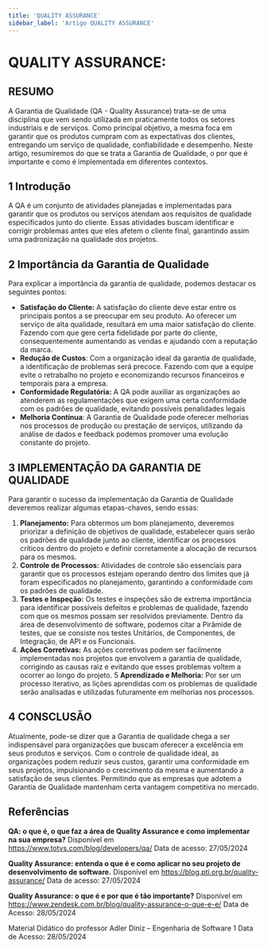 ```yaml
---
title: 'QUALITY ASSURANCE'
sidebar_label: 'Artigo QUALITY ASSURANCE'
---
```

# QUALITY ASSURANCE:

## RESUMO

A Garantia de Qualidade (QA - Quality Assurance) trata-se de uma disciplina que vem sendo utilizada em praticamente todos os setores industriais e de serviços. Como principal objetivo, a mesma foca em garantir que os produtos cumpram com as expectativas dos clientes, entregando um serviço de qualidade, confiabilidade e desempenho. Neste artigo, resumiremos do que se trata a Garantia de Qualidade, o por que é importante e como é implementada em diferentes contextos.

## **1 Introdução**

A QA é um conjunto de atividades planejadas e implementadas para garantir que os produtos ou serviços atendam aos requisitos de qualidade especificados junto do cliente. Essas atividades buscam identificar e corrigir problemas antes que eles afetem o cliente final, garantindo assim uma padronização na qualidade dos projetos.



## **2 Importância da Garantia de Qualidade**
Para explicar a importância da garantia de qualidade, podemos destacar os seguintes pontos: 
- **Satisfação do Cliente:** A satisfação do cliente deve estar entre os principais pontos a se preocupar em seu produto. Ao oferecer um serviço de alta qualidade, resultará em uma maior satisfação do cliente. Fazendo com que gere certa fidelidade por parte do cliente, consequentemente aumentando as vendas e ajudando com a reputação da marca.
- **Redução de Custos**: Com a organização ideal da garantia de qualidade, a identificação de problemas será precoce. Fazendo com que a equipe evite o retrabalho no projeto e economizando recursos financeiros e temporais para a empresa.
- **Conformidade Regulatória:** A QA pode auxiliar as organizações ao atenderem as regulamentações que exigem uma certa conformidade com os padrões de qualidade, evitando possíveis penalidades legais
- **Melhoria Contínua**: A Garantia de Qualidade pode oferecer melhorias nos processos de produção ou prestação de serviços, utilizando da análise de dados e feedback podemos promover uma evolução constante do projeto.



## **3 IMPLEMENTAÇÃO DA GARANTIA DE QUALIDADE**
Para garantir o sucesso da implementação da Garantia de Qualidade deveremos realizar algumas etapas-chaves, sendo essas: 

1. **Planejamento:** Para obtermos um bom planejamento, deveremos priorizar a definição de objetivos de qualidade, estabelecer quais serão os padrões de qualidade junto ao cliente, identificar os processos críticos dentro do projeto e definir corretamente a alocação de recursos para os mesmos.
2.  **Controle de Processos:** Atividades de controle são essenciais para garantir que os processos estejam operando dentro dos limites que já foram especificados no planejamento, garantindo a conformidade com os padrões de qualidade.
3. **Testes e Inspeção:** Os testes e inspeções são de extrema importância para identificar possíveis defeitos e problemas de qualidade, fazendo com que os mesmos possam ser resolvidos previamente. Dentro da área de desenvolvimento de software, podemos citar a Pirâmide de testes, que se consiste nos testes Unitários, de Componentes, de Integração, de API e os Funcionais.
4. **Ações Corretivas:** As ações corretivas podem ser facilmente implementadas nos projetos que envolvem a garantia de qualidade, corrigindo as causas raiz e evitando que esses problemas voltem a ocorrer ao longo do projeto.
5  **Aprendizado e Melhoria:**  Por ser um processo iterativo, as lições aprendidas com os problemas de qualidade serão analisadas e utilizadas futuramente em melhorias nos processos.



## **4 CONSCLUSÃO**
Atualmente, pode-se dizer que a Garantia de qualidade chega a ser indispensável para organizações que buscam oferecer a excelência em seus produtos e serviços. Com o controle de qualidade ideal, as organizações podem reduzir seus custos, garantir uma conformidade em seus projetos, impulsionando o crescimento da mesma e aumentando a satisfação de seus clientes. Permitindo que as empresas que adotem a Garantia de Qualidade mantenham certa vantagem competitiva no mercado.



## **Referências**
**QA: o que é, o que faz a área de Quality Assurance e como implementar na sua empresa?**  Disponível em https://www.totvs.com/blog/developers/qa/  Data de acesso: 27/05/2024

**Quality Assurance: entenda o que é e como aplicar no seu projeto de desenvolvimento de software.** Disponível em https://blog.pti.org.br/quality-assurance/ Data de acesso: 27/05/2024


**Quality Assurance: o que é e por que é tão importante?** Disponível em https://www.zendesk.com.br/blog/quality-assurance-o-que-e-e/ Data de Acesso: 28/05/2024

Material Didático do professor Adler Diniz – Engenharia de Software 1 Data de Acesso: 28/05/2024
```
